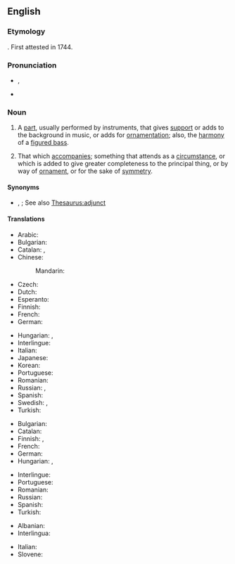 ==English==

===Etymology===
{{suffix|en|accompany|ment}}. First attested in 1744.

===Pronunciation===
* {{enPR|ə-kŭmʹpə-nē-mənt}}, {{IPA|/ə.ˈkʌm.pə.ni.mənt/|/ə.ˈkʌmp.ni.mənt/|lang=en}}
* {{audio|En-us-accompaniment.ogg|Audio (US)|lang=en}}

===Noun===
{{en-noun|~}}

# {{lb|en|music}} A [[part]], usually performed by instruments, that gives [[support]] or adds to the background in music, or adds for [[ornamentation]]; also, the [[harmony]] of a [[figured bass]].
# That which [[accompany|accompanies]]; something that attends as a [[circumstance]], or which is added to give greater completeness to the principal thing, or by way of [[ornament]], or for the sake of [[symmetry]].

====Synonyms====
* {{sense|that which accompanies}} {{l|en|attachment}}, {{l|en|supplement}}; See also [[Thesaurus:adjunct]]

====Translations====
{{trans-top|music: that which gives support or adds to the background}}
* Arabic: {{t|ar|مُصَاحَبَة|f}}
* Bulgarian: {{t+|bg|съпровод}}
* Catalan: {{t+|ca|segona|f}}, {{t+|ca|acompanyament|m}}
* Chinese:
*: Mandarin: {{t+|cmn|伴奏|tr=bànzòu|sc=Hani}}
* Czech: {{t|cs|doprovod|m}}
* Dutch: {{t+|nl|begeleiding|f}}
* Esperanto: {{t|eo|akompanaĵo}}
* Finnish: {{t+|fi|säestys}}
* French: {{t+|fr|accompagnement|m}}
* German: {{t+|de|Begleitung|f}}
{{trans-mid}}
* Hungarian: {{t+|hu|kíséret}}, {{t|hu|kísérőzene}}
* Interlingue: {{t|ie|acompaniament}}
* Italian: {{t+|it|accompagnamento|m}}
* Japanese: {{t+|ja|伴奏|tr=ばんそう, bansō|sc=Jpan}}
* Korean: {{t+|ko|반주}}
* Portuguese: {{t+|pt|acompanhamento|m}}
* Romanian: {{t+|ro|acompaniament|n}}
* Russian: {{t+|ru|аккомпанеме́нт|m}}, {{t+|ru|сопровожде́ние|n}}
* Spanish: {{t+|es|acompañamiento|m}}
* Swedish: {{t+|sv|ackompanjemang}}, {{t+|sv|komp|n}}
* Turkish: {{t+|tr|eşlik}}
{{trans-bottom}}

{{trans-top|that which accompanies}}
* Bulgarian: {{t+|bg|съпровод}}
* Catalan: {{t+|ca|acompanyament|m}}
* Finnish: {{t+|fi|lisuke}}, {{t+|fi|seuralainen}}
* French: {{t+|fr|accompagnement|m}}
* German: {{t+|de|Begleitung|f}}
* Hungarian: {{t+|hu|kíséret}}, {{t|hu|kísérőjelenség}}
{{trans-mid}}
* Interlingue: {{t|ie|acompaniament}}
* Portuguese: {{t+|pt|acompanhamento|m}}
* Romanian: {{t+|ro|acompaniament|n}}
* Russian: {{t+|ru|сопровожде́ние|n}}
* Spanish: {{t+|es|acompañamiento|m}}
* Turkish: {{t+|tr|eşlik}}
{{trans-bottom}}

{{checktrans-top}}
* Albanian: {{t+check|sq|shoqërim}}
* Interlingua: {{t-check|ia|accompaniamento}}
{{trans-mid}}
* Italian: {{t+check|it|accompagnamento}}
* Slovene: {{t-check|sl|spremljava|f}}
{{trans-bottom}}